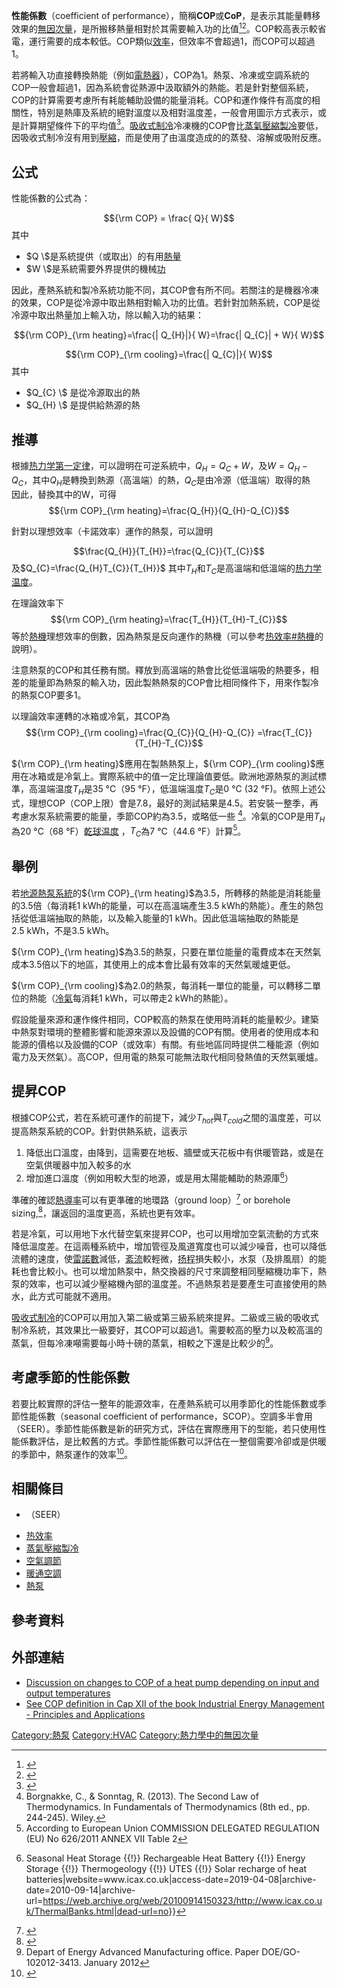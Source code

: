 '''性能係數'''（coefficient of performance），簡稱'''COP'''或'''CoP'''，是{{le|熱泵及冷凍循環|Heat pump and refrigeration cycle|產熱系統或製冷系統}}表示其能量轉移效果的[[無因次量|無因次量]]，是所搬移熱量相對於其需要輸入功的比值<ref>{{cite web |url=http://www.tetech.com/temodules/graphs/instructions.pdf |title=Archived copy |access-date=2013-10-16 |url-status=dead |archive-url=https://web.archive.org/web/20130124080037/http://www.tetech.com/temodules/graphs/instructions.pdf |archive-date=2013-01-24 }}</ref><ref>{{Cite web|url=https://us.grundfos.com/service-support/encyclopedia-search/cop-coefficient-ofperformance.html|title=COP (Coefficient of performance)|website=us.grundfos.com|language=en-US|access-date=2019-04-08|archive-date=2013-10-16|archive-url=https://web.archive.org/web/20131016024545/https://us.grundfos.com/service-support/encyclopedia-search/cop-coefficient-ofperformance.html|dead-url=no}}</ref>。COP較高表示較省電，運行需要的成本較低。COP類似[[效率|效率]]，但效率不會超過1，而COP可以超過1。

若將輸入功直接轉換熱能（例如[[電熱器|電熱器]]），COP為1。熱泵、冷凍或空調系統的COP一般會超過1，因為系統會從熱源中汲取額外的熱能。若是針對整個系統，COP的計算需要考慮所有耗能輔助設備的能量消耗。COP和運作條件有高度的相關性，特別是熱庫及系統的絕對溫度以及相對溫度差，一般會用圖示方式表示，或是計算期望條件下的平均值<ref>{{cite web |url=http://www.tetech.com/temodules/graphs/HP-199-1.4-0.8.pdf |title=Archived copy |access-date=2013-10-16 |url-status=dead |archive-url=https://web.archive.org/web/20090107132318/http://www.tetech.com/temodules/graphs/HP-199-1.4-0.8.pdf |archive-date=2009-01-07 }}</ref>。[[吸收式制冷|吸收式制冷]]冷凍機的COP會比[[蒸氣壓縮製冷|蒸氣壓縮製冷]]要低，因吸收式制冷沒有用到[[壓縮_(物理)|壓縮]]，而是使用了由溫度造成的的蒸發、溶解或吸附反應。
== 公式 ==
性能係數的公式為：
:<math>{\rm COP} = \frac{ Q}{ W}</math>
其中
* <math> Q \ </math>是系統提供（或取出）的有用[[熱量|熱量]]
* <math>W \ </math>是系統需要外界提供的機械[[功|功]]

因此，產熱系統和製冷系統功能不同，其COP會有所不同。若關注的是機器冷凍的效果，COP是從冷源中取出熱相對輸入功的比值。若針對加熱系統，COP是從冷源中取出熱量加上輸入功，除以輸入功的結果：
:<math> {\rm COP}_{\rm heating}=\frac{| Q_{H}|}{ W}=\frac{| Q_{C}| +  W}{ W}</math>
:<math> {\rm COP}_{\rm cooling}=\frac{| Q_{C}|}{ W}</math>
其中
*<math>  Q_{C} \ </math> 是從冷源取出的熱
*<math>  Q_{H} \ </math> 是提供給熱源的熱

==推導==
根據[[热力学第一定律|热力学第一定律]]，可以證明在可逆系統中，<math>Q_{H}=Q_{C}+W </math>，及<math>W=Q_{H}-Q_{C}</math>，其中<math>Q_{H}</math>是轉換到熱源（高溫端）的熱，<math>Q_{C}</math>是由冷源（低溫端）取得的熱<br>
因此，替換其中的W，可得<br>
:<math> {\rm COP}_{\rm heating}=\frac{Q_{H}}{Q_{H}-Q_{C}}</math>

針對以理想效率（卡諾效率）運作的熱泵，可以證明 
:<math> \frac{Q_{H}}{T_{H}}=\frac{Q_{C}}{T_{C}}</math>及<math>Q_{C}=\frac{Q_{H}T_{C}}{T_{H}}</math>
其中<math>T_{H} </math>和<math>T_{C}</math>是高溫端和低溫端的[[热力学温度|热力学温度]]。

在理論效率下<br>
:<math> {\rm COP}_{\rm heating}=\frac{T_{H}}{T_{H}-T_{C}} </math>
等於[[熱機|熱機]]理想效率的倒數，因為熱泵是反向運作的熱機（可以參考[[热效率#熱機|热效率#熱機]]的說明）。

注意熱泵的COP和其任務有關。釋放到高溫端的熱會比從低溫端吸的熱要多，相差的能量即為熱泵的輸入功，因此製熱熱泵的COP會比相同條件下，用來作製冷的熱泵COP要多1。

以理論效率運轉的冰箱或冷氣，其COP為<br>
:<math> {\rm COP}_{\rm cooling}=\frac{Q_{C}}{Q_{H}-Q_{C}} =\frac{T_{C}}{T_{H}-T_{C}}</math>

<math>{\rm COP}_{\rm heating}</math>應用在製熱熱泵上，<math>{\rm COP}_{\rm cooling}</math>應用在冰箱或是冷氣上。實際系統中的值一定比理論值要低。歐洲地源熱泵的測試標準，高温端温度<math>{T_{H}}</math>是35 °C（95 °F），低溫端溫度<math>{T_{C}}</math>是0 °C (32 °F)。依照上述公式，理想COP（COP上限）會是7.8，最好的測試結果是4.5。若安裝一整季，再考慮水泵系統需要的能量，季節COP約為3.5，或略低一些
<ref>Borgnakke, C., & Sonntag, R. (2013). The Second Law of Thermodynamics. In Fundamentals of Thermodynamics (8th ed., pp. 244-245). Wiley.</ref>。冷氣的COP是用<math>{T_{H}}</math>為20 °C（68 °F）[[乾球温度|乾球温度]] ，<math>{T_{C}}</math>為7 °C（44.6 °F）計算<ref>According to European Union COMMISSION DELEGATED REGULATION (EU) No 626/2011 ANNEX VII Table 2</ref>。

==舉例==
若[[地源熱泵系統|地源熱泵系統]]的<math>{\rm COP}_{\rm heating}</math>為3.5，所轉移的熱能是消耗能量的3.5倍（每消耗1 kWh的能量，可以在高溫端產生3.5 kWh的熱能）。產生的熱包括從低溫端抽取的熱能，以及輸入能量的1 kWh。因此低溫端抽取的熱能是2.5 kWh，不是3.5 kWh。

<math>{\rm COP}_{\rm heating}</math>為3.5的熱泵，只要在單位能量的電費成本在天然氣成本3.5倍以下的地區，其使用上的成本會比最有效率的天然氣暖爐更低。

<math>{\rm COP}_{\rm cooling}</math>為2.0的熱泵，每消耗一單位的能量，可以轉移二單位的熱能（[[冷氣|冷氣]]每消耗1 kWh，可以帶走2 kWh的熱能）。

假設能量來源和運作條件相同，COP較高的熱泵在使用時消耗的能量較少。建築中熱泵對環境的整體影響和能源來源以及設備的COP有關。使用者的使用成本和能源的價格以及設備的COP（或效率）有關。有些地區同時提供二種能源（例如電力及天然氣）。高COP，但用電的熱泵可能無法取代相同發熱值的天然氣暖爐。

==提昇COP==
根據COP公式，若在系統可運作的前提下，減少<math>T_{hot} </math>與<math>T_{cold}</math>之間的溫度差，可以提高熱泵系統的COP。針對供熱系統，這表示

#降低出口溫度，由{{convert|35|C|F}}降到{{convert|30|C|F}}，這需要在地板、牆壁或天花板中有供暖管路，或是在空氣供暖器中加入較多的水
#增加進口溫度（例如用較大型的地源，或是用太陽能輔助的熱源庫<ref>{{Cite web|url=http://www.icax.co.uk/ThermalBanks.html|title=Thermal Banks store heat between seasons {{!}} Seasonal Heat Storage {{!}} Rechargeable Heat Battery {{!}} Energy Storage {{!}} Thermogeology {{!}} UTES {{!}} Solar recharge of heat batteries|website=www.icax.co.uk|access-date=2019-04-08|archive-date=2010-09-14|archive-url=https://web.archive.org/web/20100914150323/http://www.icax.co.uk/ThermalBanks.html|dead-url=no}}</ref>）

準確的確認[[熱導率|熱導率]]可以有更準確的地環路（ground loop）<ref>{{Cite web|url=http://www.carbonzeroco.com/field-services/soil-thermal-conductivity-testing/|title=Soil Thermal Conductivity Testing|website=Carbon Zero Consulting|language=en-US|access-date=2019-04-08|archive-date=2015-03-27|archive-url=https://web.archive.org/web/20150327040044/http://www.carbonzeroco.com/field-services/soil-thermal-conductivity-testing/|dead-url=no}}</ref> or borehole sizing,<ref>{{Cite web|url=http://www.carbonzeroco.com/ground-source-heat-pumps/ground-source-heating-cooling/|title=GSHC Viability and Design|website=Carbon Zero Consulting|language=en-US|access-date=2019-04-08|archive-date=2015-03-27|archive-url=https://web.archive.org/web/20150327040233/http://www.carbonzeroco.com/ground-source-heat-pumps/ground-source-heating-cooling/|dead-url=no}}</ref>，讓返回的溫度更高，系統也更有效率。

若是冷氣，可以用地下水代替空氣來提昇COP，也可以用增加空氣流動的方式來降低溫度差。在這兩種系統中，增加管徑及風道寬度也可以減少噪音，也可以降低流體的速度，使[[雷諾數|雷諾數]]減低，[[紊流|紊流]]較輕微，[[扬程|扬程]]損失較小，水泵（及排風扇）的能耗也會比較小。也可以增加熱泵中，熱交換器的尺寸來調整相同壓縮機功率下，熱泵的效率，也可以減少壓縮機內部的溫度差。不過熱泵若是要產生可直接使用的熱水，此方式可能就不適用。

[[吸收式制冷|吸收式制冷]]的COP可以用加入第二級或第三級系統來提昇。二級或三級的吸收式制冷系統，其效果比一級要好，其COP可以超過1。需要較高的壓力以及較高溫的蒸氣，但每冷凍噸需要每小時十磅的蒸氣，相較之下還是比較少的<ref>Depart of Energy Advanced Manufacturing office. Paper DOE/GO-102012-3413. January 2012</ref>。

== 考慮季節的性能係數 ==
若要比較實際的評估一整年的能源效率，在產熱系統可以用季節化的性能係數或季節性能係數（seasonal coefficient of performance，SCOP）。空調多半會用{{le|季節能效比|Seasonal energy efficiency ratio}}（SEER）。季節性能係數是新的研究方式，評估在實際應用下的型能，若只使用性能係數評估，是比較舊的方式。季節性能係數可以評估在一整個需要冷卻或是供暖的季節中，熱泵運作的效率<ref>{{cite web |url=http://www.daikin.co.uk/binaries/Seer%20fact%20sheet%20stg2_tcm511-261046.pdf?quoteId= |title=A new era of Seasonal Efficiency has begun |publisher=Daikin |website=Daikin.co.uk |access-date=2015-03-31 |archive-url=https://web.archive.org/web/20140731084805/http://www.daikin.co.uk/binaries/Seer%20fact%20sheet%20stg2_tcm511-261046.pdf?quoteId= |archive-date=2014-07-31 |url-status=dead }}</ref>。

==相關條目==
*{{le|季節能效比|Seasonal energy efficiency ratio}}（SEER）
*[[热效率|热效率]]
*[[蒸氣壓縮製冷|蒸氣壓縮製冷]]
*[[空氣調節|空氣調節]]
*[[暖通空調|暖通空調]]
*[[熱泵|熱泵]]

==參考資料==
{{Reflist|2}}

==外部連結==
*[http://www.icax.co.uk/gshp.html Discussion on changes to COP of a heat pump depending on input and output temperatures] {{Wayback|url=http://www.icax.co.uk/gshp.html |date=20190405125253 }}
*[http://www-3.unipv.it/energy/web/Libro%20petrecca/pdf/capitolododicesimo.pdf See COP definition in Cap XII of the book Industrial Energy Management - Principles and Applications]{{dead link|date=August 2017 |bot=InternetArchiveBot |fix-attempted=yes }}

[[Category:熱泵|Category:熱泵]]
[[Category:HVAC|Category:HVAC]]
[[Category:熱力學中的無因次量|Category:熱力學中的無因次量]]